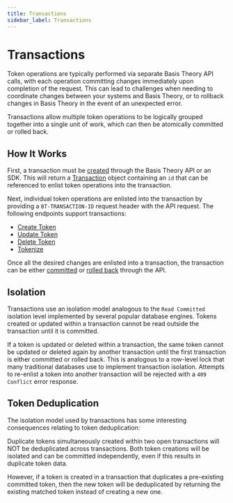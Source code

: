 ```yaml
---
title: Transactions
sidebar_label: Transactions
---
```



# Transactions <Beta />

Token operations are typically performed via separate Basis Theory API calls, with each operation committing changes immediately
upon completion of the request. This can lead to challenges when needing to coordinate changes between your
systems and Basis Theory, or to rollback changes in Basis Theory in the event of an unexpected error.

Transactions allow multiple token operations to be logically grouped together into a single unit of work,
which can then be atomically committed or rolled back.

## How It Works

First, a transaction must be [created](/docs/api/tokens/transactions/#create-transaction) through the Basis Theory API or an SDK.
This will return a [Transaction](/docs/api/tokens/transactions/#transaction-object) object containing an `id` that can
be referenced to enlist token operations into the transaction.

Next, individual token operations are enlisted into the transaction by providing a `BT-TRANSACTION-ID` request header with the API request.
The following endpoints support transactions:

- [Create Token](/docs/api/tokens/#create-token)
- [Update Token](/docs/api/tokens/#update-token)
- [Delete Token](/docs/api/tokens/#delete-token)
- [Tokenize](/docs/api/tokens/tokenize)

Once all the desired changes are enlisted into a transaction, the transaction can be either [committed](/docs/api/tokens/transactions/#commit-transaction)
or [rolled back](/docs/api/tokens/transactions/#rollback-transaction) through the API.

## Isolation

Transactions use an isolation model analogous to the `Read Committed` isolation level implemented by several popular database engines.
Tokens created or updated within a transaction cannot be read outside the transaction until it is committed.

If a token is updated or deleted within a transaction, the same token cannot be updated or deleted again by another
transaction until the first transaction is either committed or rolled back.
This is analogous to a row-level lock that many traditional databases use to implement transaction isolation.
Attempts to re-enlist a token into another transaction will be rejected with a `409 Conflict` error response.

## Token Deduplication

The isolation model used by transactions has some interesting consequences relating to token deduplication:

Duplicate tokens simultaneously created within two open transactions will NOT be deduplicated across transactions.
Both token creations will be isolated and can be committed independently, even if this results in duplicate token data.

However, if a token is created in a transaction that duplicates a pre-existing committed token,
then the new token will be deduplicated by returning the existing matched token instead of creating a new one.
